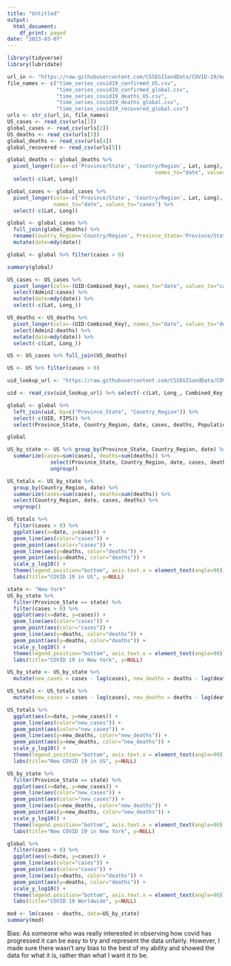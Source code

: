 ---
title: "Untitled"
output:
  html_document:
    df_print: paged
date: "2023-03-07"
---

```{r}
library(tidyverse)
library(lubridate)
```

```{r}
url_in <- "https://raw.githubusercontent.com/CSSEGISandData/COVID-19/master/csse_covid_19_data/csse_covid_19_time_series/"
file_names <- c("time_series_covid19_confirmed_US.csv",
                "time_series_covid19_confirmed_global.csv",
                "time_series_covid19_deaths_US.csv",
                "time_series_covid19_deaths_global.csv",
                "time_series_covid19_recovered_global.csv")
urls <- str_c(url_in, file_names)
US_cases <- read_csv(urls[1])
global_cases <- read_csv(urls[2])
US_deaths <- read_csv(urls[3])
global_deaths <- read_csv(urls[4])
global_recovered <- read_csv(urls[5])
```

```{r}
global_deaths <- global_deaths %>% 
  pivot_longer(cols=-c('Province/State', 'Country/Region', Lat, Long), 
                                                names_to="date", values_to="deaths") %>% 
  select(-c(Lat, Long))

global_cases <- global_cases %>% 
  pivot_longer(cols=-c('Province/State', 'Country/Region', Lat, Long), 
               names_to="date", values_to="cases") %>% 
  select(-c(Lat, Long))

global <- global_cases %>% 
  full_join(global_deaths) %>% 
  rename(Country_Region='Country/Region', Province_State='Province/State') %>% 
  mutate(date=mdy(date))

global <- global %>% filter(cases > 0)

summary(global)
```

```{r}
US_cases <- US_cases %>% 
  pivot_longer(cols=-(UID:Combined_Key), names_to="date", values_to="cases") %>% 
  select(Admin2:cases) %>% 
  mutate(date=mdy(date)) %>% 
  select(-c(Lat, Long_))

US_deaths <- US_deaths %>% 
  pivot_longer(cols=-(UID:Combined_Key), names_to="date", values_to="deaths") %>% 
  select(Admin2:deaths) %>% 
  mutate(date=mdy(date)) %>% 
  select(-c(Lat, Long_))

US <- US_cases %>% full_join(US_deaths)

US <- US %>% filter(cases > 0)

uid_lookup_url <- "https://raw.githubusercontent.com/CSSEGISandData/COVID-19/master/csse_covid_19_data/UID_ISO_FIPS_LookUp_Table.csv"

uid <- read_csv(uid_lookup_url) %>% select(-c(Lat, Long_, Combined_Key, code3, iso2, iso3, Admin2))

global <- global %>% 
  left_join(uid, by=c("Province_State", "Country_Region")) %>% 
  select(-c(UID, FIPS)) %>% 
  select(Province_State, Country_Region, date, cases, deaths, Population)

global
```

```{r}
US_by_state <- US %>% group_by(Province_State, Country_Region, date) %>%
  summarize(cases=sum(cases), deaths=sum(deaths)) %>%
              select(Province_State, Country_Region, date, cases, deaths) %>%
              ungroup()
```

```{r}
US_totals <- US_by_state %>%
  group_by(Country_Region, date) %>%
  summarize(cases=sum(cases), deaths=sum(deaths)) %>%
  select(Country_Region, date, cases, deaths) %>%
  ungroup()

```

```{r}
US_totals %>%
  filter(cases > 0) %>%
  ggplot(aes(x=date, y=cases)) +
  geom_line(aes(color="cases")) +
  geom_point(aes(color="cases")) +
  geom_line(aes(y=deaths, color="deaths")) +
  geom_point(aes(y=deaths, color="deaths")) +
  scale_y_log10() +
  theme(legend.position="bottom", axis.text.x = element_text(angle=90)) +
  labs(title="COVID 19 in US", y=NULL)
```

```{r}
state <- "New York"
US_by_state %>%
  filter(Province_State == state) %>%
  filter(cases > 0) %>%
  ggplot(aes(x=date, y=cases)) +
  geom_line(aes(color="cases")) +
  geom_point(aes(color="cases")) +
  geom_line(aes(y=deaths, color="deaths")) +
  geom_point(aes(y=deaths, color="deaths")) +
  scale_y_log10() +
  theme(legend.position="bottom", axis.text.x = element_text(angle=90)) +
  labs(title="COVID 19 in New York", y=NULL)
```

```{r}
US_by_state <- US_by_state %>%
  mutate(new_cases = cases - lag(cases), new_deaths = deaths - lag(deaths))

US_totals <- US_totals %>%
  mutate(new_cases = cases - lag(cases), new_deaths = deaths - lag(deaths))
```

```{r}
US_totals %>%
  ggplot(aes(x=date, y=new_cases)) +
  geom_line(aes(color="new_cases")) +
  geom_point(aes(color="new_cases")) +
  geom_line(aes(y=new_deaths, color="new_deaths")) +
  geom_point(aes(y=new_deaths, color="new_deaths")) +
  scale_y_log10() +
  theme(legend.position="bottom", axis.text.x = element_text(angle=90)) +
  labs(title="New COVID 19 in US", y=NULL)
```

```{r}
US_by_state %>%
  filter(Province_State == state) %>%
  ggplot(aes(x=date, y=new_cases)) +
  geom_line(aes(color="new_cases")) +
  geom_point(aes(color="new_cases")) +
  geom_line(aes(y=new_deaths, color="new_deaths")) +
  geom_point(aes(y=new_deaths, color="new_deaths")) +
  scale_y_log10() +
  theme(legend.position="bottom", axis.text.x = element_text(angle=90)) +
  labs(title="New COVID 19 in New York", y=NULL)
```

```{r}
global %>%
  filter(cases > 0) %>%
  ggplot(aes(x=date, y=cases)) +
  geom_line(aes(color="cases")) +
  geom_point(aes(color="cases")) +
  geom_line(aes(y=deaths, color="deaths")) +
  geom_point(aes(y=deaths, color="deaths")) +
  scale_y_log10() +
  theme(legend.position="bottom", axis.text.x = element_text(angle=90)) +
  labs(title="COVID 19 Worldwide", y=NULL)
```

```{r}
mod <- lm(cases ~ deaths, data=US_by_state)
summary(mod)
```

Bias: As someone who was really interested in observing how covid has progressed it can be easy to try and represent the data unfairly. However, I made sure there wasn't any bias to the best of my ability and showed the data for what it is, rather than what I want it to be.